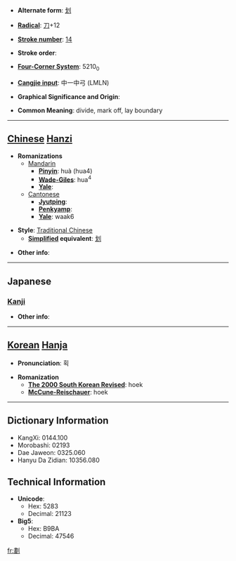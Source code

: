 * '''Alternate form''': [[划]]

* '''[[Wiktionary:Chinese radical index| Radical]]''': [[Wiktionary:Chinese radical index 刀|刀]]+12

* '''[[Wiktionary:Chinese total strokes index|Stroke number]]''': [[Wiktionary:Chinese total strokes index 14|14]]

* '''Stroke order''': 

* '''[[Wiktionary:Chinese four corner index|Four-Corner System]]''': 5210<sub>0</sub>

* '''[[Wiktionary:Chinese Cangjie index|Cangjie input]]''': 中一中弓 (LMLN)

* '''Graphical Significance and Origin''': 

* '''Common Meaning''': divide, mark off, lay boundary

----

== [[Chinese]] [[Hanzi]] ==

* '''Romanizations'''
** [[Mandarin]]
*** '''[[Pinyin]]''': huà (hua4)
*** '''[[Wade-Giles]]''': hua<sup>4</sup>
*** '''[[Yale]]''': 
**[[Cantonese]]
***'''[[Jyutping]]''':
***'''[[Penkyamp]]''': 
***'''[[Yale]]''': waak6

* '''Style''': [[Traditional Chinese]] 
** '''[[Simplified Chinese|Simplified]] equivalent''': [[划]]

* '''Other info''': 

----

==Japanese==
===[[Kanji]]===
{{kanji|on readings=[[かく]] (kaku)|kun readings=[[わかつ]] (wakatsu)}}

* '''Other info''':  

----

== [[Korean]] [[Hanja]] ==

* '''Pronunciation''': 획

* '''Romanization'''
** '''[[The 2000 South Korean Revised Romanization|The 2000 South Korean Revised]]''': hoek
** '''[[McCune-Reischauer]]''': hoek

----

== Dictionary Information ==

* KangXi: 0144.100
* Morobashi: 02193
* Dae Jaweon: 0325.060
* Hanyu Da Zidian: 10356.080

== Technical Information ==

* '''Unicode''':
** Hex: 5283
** Decimal: 21123
* '''Big5''':
** Hex: B9BA
** Decimal: 47546

[[fr:劃]]